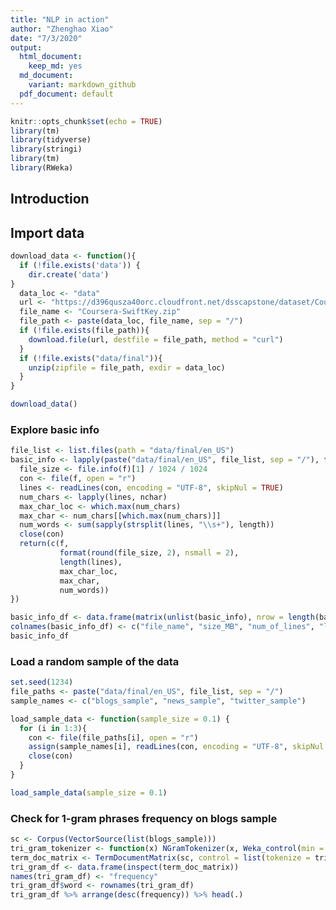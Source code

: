 ```yaml
---
title: "NLP in action"
author: "Zhenghao Xiao"
date: "7/3/2020"
output: 
  html_document:
    keep_md: yes
  md_document:
    variant: markdown_github
  pdf_document: default
---
```


```r
knitr::opts_chunk$set(echo = TRUE)
library(tm)
library(tidyverse)
library(stringi)
library(tm)
library(RWeka)
```

## Introduction


## Import data

```r
download_data <- function(){
  if (!file.exists('data')) {
    dir.create('data')
}
  data_loc <- "data"
  url <- "https://d396qusza40orc.cloudfront.net/dsscapstone/dataset/Coursera-SwiftKey.zip"
  file_name <- "Coursera-SwiftKey.zip"
  file_path <- paste(data_loc, file_name, sep = "/")
  if (!file.exists(file_path)){
    download.file(url, destfile = file_path, method = "curl")
  }
  if (!file.exists("data/final")){
    unzip(zipfile = file_path, exdir = data_loc)
  }
}

download_data()
```

### Explore basic info 


```r
file_list <- list.files(path = "data/final/en_US")
basic_info <- lapply(paste("data/final/en_US", file_list, sep = "/"), function(f) {
  file_size <- file.info(f)[1] / 1024 / 1024
  con <- file(f, open = "r")
  lines <- readLines(con, encoding = "UTF-8", skipNul = TRUE)
  num_chars <- lapply(lines, nchar)
  max_char_loc <- which.max(num_chars)
  max_char <- num_chars[[which.max(num_chars)]]
  num_words <- sum(sapply(strsplit(lines, "\\s+"), length))
  close(con)
  return(c(f, 
           format(round(file_size, 2), nsmall = 2),
           length(lines),
           max_char_loc,
           max_char,
           num_words))
})

basic_info_df <- data.frame(matrix(unlist(basic_info), nrow = length(basic_info), byrow = TRUE))
colnames(basic_info_df) <- c("file_name", "size_MB", "num_of_lines", "longest_line_loc", "longest_line_size", "num_of_words")
basic_info_df
```



### Load a random sample of the data


```r
set.seed(1234)
file_paths <- paste("data/final/en_US", file_list, sep = "/")
sample_names <- c("blogs_sample", "news_sample", "twitter_sample")

load_sample_data <- function(sample_size = 0.1) {
  for (i in 1:3){
    con <- file(file_paths[i], open = "r")
    assign(sample_names[i], readLines(con, encoding = "UTF-8", skipNul = TRUE)[rbinom(basic_info_df[i, 3], 1,  sample_size) == 1], envir = .GlobalEnv)
    close(con)
  }
}

load_sample_data(sample_size = 0.1)
```

### Check for 1-gram phrases frequency on blogs sample

```r
sc <- Corpus(VectorSource(list(blogs_sample)))
tri_gram_tokenizer <- function(x) NGramTokenizer(x, Weka_control(min = 1, max = 1))
term_doc_matrix <- TermDocumentMatrix(sc, control = list(tokenize = tri_gram_tokenizer))
tri_gram_df <- data.frame(inspect(term_doc_matrix))
names(tri_gram_df) <- "frequency"
tri_gram_df$word <- rownames(tri_gram_df)
tri_gram_df %>% arrange(desc(frequency)) %>% head(.)
```

